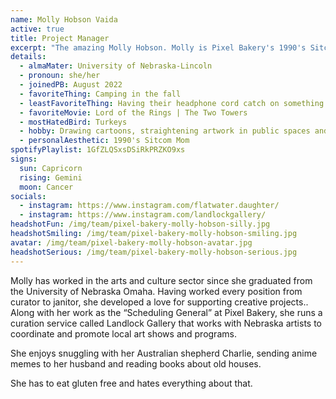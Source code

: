 ```yaml
---
name: Molly Hobson Vaida
active: true
title: Project Manager
excerpt: "The amazing Molly Hobson. Molly is Pixel Bakery's 1990's Sitcom Mom and Project Manager. She hates Turkeys but loves Lord of the Rings."
details:
  - almaMater: University of Nebraska-Lincoln
  - pronoun: she/her
  - joinedPB: August 2022
  - favoriteThing: Camping in the fall
  - leastFavoriteThing: Having their headphone cord catch on something and be pulled out of their ears.
  - favoriteMovie: Lord of the Rings | The Two Towers
  - mostHatedBird: Turkeys
  - hobby: Drawing cartoons, straightening artwork in public spaces and waving at babies.
  - personalAesthetic: 1990's Sitcom Mom
spotifyPlaylist: 1GfZLQSxsDSiRkPRZKO9xs
signs:
  sun: Capricorn
  rising: Gemini
  moon: Cancer
socials:
  - instagram: https://www.instagram.com/flatwater.daughter/
  - instagram: https://www.instagram.com/landlockgallery/
headshotFun: /img/team/pixel-bakery-molly-hobson-silly.jpg
headshotSmiling: /img/team/pixel-bakery-molly-hobson-smiling.jpg
avatar: /img/team/pixel-bakery-molly-hobson-avatar.jpg
headshotSerious: /img/team/pixel-bakery-molly-hobson-serious.jpg
---
```


Molly has worked in the arts and culture sector since she graduated from the University of Nebraska Omaha. Having worked every position from curator to janitor, she developed a love for supporting creative projects.. Along with her work as the “Scheduling General” at Pixel Bakery, she runs a curation service called Landlock Gallery that works with Nebraska artists to coordinate and promote local art shows and programs.

She enjoys snuggling with her Australian shepherd Charlie, sending anime memes to her husband and reading books about old houses. 

She has to eat gluten free and hates everything about that.
